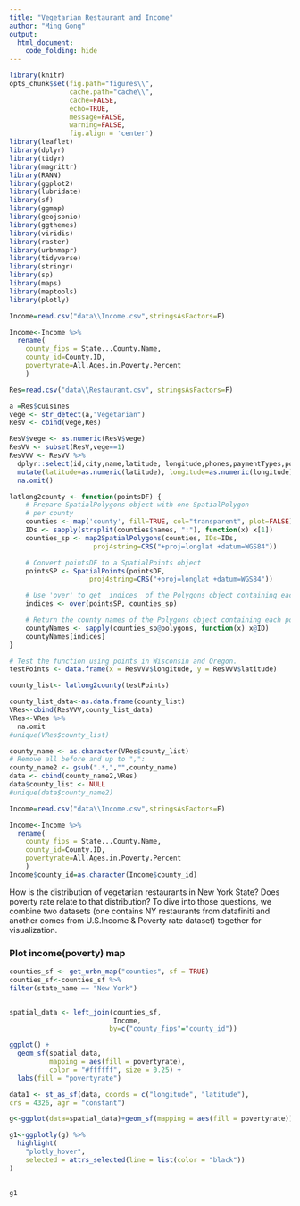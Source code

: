 ```yaml
---
title: "Vegetarian Restaurant and Income"
author: "Ming Gong"
output: 
  html_document:
    code_folding: hide
---
```


```r
library(knitr) 
opts_chunk$set(fig.path="figures\\",
               cache.path="cache\\",
               cache=FALSE,
               echo=TRUE,
               message=FALSE,
               warning=FALSE,
               fig.align = 'center') 
library(leaflet) 
library(dplyr)
library(tidyr)
library(magrittr)
library(RANN)
library(ggplot2)
library(lubridate)
library(sf)
library(ggmap)
library(geojsonio)
library(ggthemes)
library(viridis)
library(raster)
library(urbnmapr)
library(tidyverse)
library(stringr)
library(sp)
library(maps)
library(maptools)
library(plotly)
```

```r
Income=read.csv("data\\Income.csv",stringsAsFactors=F)

Income<-Income %>% 
  rename(
    county_fips = State...County.Name,
    county_id=County.ID,
    povertyrate=All.Ages.in.Poverty.Percent
    )

Res=read.csv("data\\Restaurant.csv", stringsAsFactors=F)

a =Res$cuisines
vege <- str_detect(a,"Vegetarian")
ResV <- cbind(vege,Res)

ResV$vege <- as.numeric(ResV$vege)
ResVV <- subset(ResV,vege==1) 
ResVVV <- ResVV %>% 
  dplyr::select(id,city,name,latitude, longitude,phones,paymentTypes,postalCode) %>% 
  mutate(latitude=as.numeric(latitude), longitude=as.numeric(longitude)) %>%
  na.omit()

latlong2county <- function(pointsDF) {
    # Prepare SpatialPolygons object with one SpatialPolygon
    # per county
    counties <- map('county', fill=TRUE, col="transparent", plot=FALSE)
    IDs <- sapply(strsplit(counties$names, ":"), function(x) x[1])
    counties_sp <- map2SpatialPolygons(counties, IDs=IDs,
                     proj4string=CRS("+proj=longlat +datum=WGS84"))

    # Convert pointsDF to a SpatialPoints object 
    pointsSP <- SpatialPoints(pointsDF, 
                    proj4string=CRS("+proj=longlat +datum=WGS84"))

    # Use 'over' to get _indices_ of the Polygons object containing each point 
    indices <- over(pointsSP, counties_sp)

    # Return the county names of the Polygons object containing each point
    countyNames <- sapply(counties_sp@polygons, function(x) x@ID)
    countyNames[indices]
}

# Test the function using points in Wisconsin and Oregon.
testPoints <- data.frame(x = ResVVV$longitude, y = ResVVV$latitude)

county_list<- latlong2county(testPoints)

county_list_data<-as.data.frame(county_list)
VRes<-cbind(ResVVV,county_list_data)
VRes<-VRes %>%
  na.omit
#unique(VRes$county_list)

county_name <- as.character(VRes$county_list)
# Remove all before and up to ",":
county_name2 <- gsub(".*,","",county_name)
data <- cbind(county_name2,VRes)  
data$county_list <- NULL
#unique(data$county_name2)

Income=read.csv("data\\Income.csv",stringsAsFactors=F)

Income<-Income %>% 
  rename(
    county_fips = State...County.Name,
    county_id=County.ID,
    povertyrate=All.Ages.in.Poverty.Percent
    )
Income$county_id=as.character(Income$county_id)
```

How is the distribution of vegetarian restaurants in New York State? Does poverty rate relate to that distribution? To dive into those questions, we combine two datasets (one contains NY restaurants from datafiniti and another comes from U.S.Income & Poverty rate dataset) together for visualization.

### Plot income(poverty) map
```r
counties_sf <- get_urbn_map("counties", sf = TRUE)
counties_sf<-counties_sf %>%
filter(state_name == "New York")


spatial_data <- left_join(counties_sf,
                          Income,
                         by=c("county_fips"="county_id"))

ggplot() +
  geom_sf(spatial_data,
          mapping = aes(fill = povertyrate),
          color = "#ffffff", size = 0.25) +
  labs(fill = "povertyrate")
```

```r
data1 <- st_as_sf(data, coords = c("longitude", "latitude"),
crs = 4326, agr = "constant")

g<-ggplot(data=spatial_data)+geom_sf(mapping = aes(fill = povertyrate))+geom_sf(data=data1,size = 4, shape = 23, fill = "darkred")+theme_map()+theme(legend.position="right")

g1<-ggplotly(g) %>%
  highlight(
    "plotly_hover",
    selected = attrs_selected(line = list(color = "black"))
) 
  

g1

```



